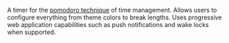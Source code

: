 A timer for the [pomodoro technique](https://en.wikipedia.org/wiki/Pomodoro_Technique) of time management.
Allows users to configure everything from theme colors to break lengths.
Uses progressive web application capabilities such as push notifications and wake locks when supported.
